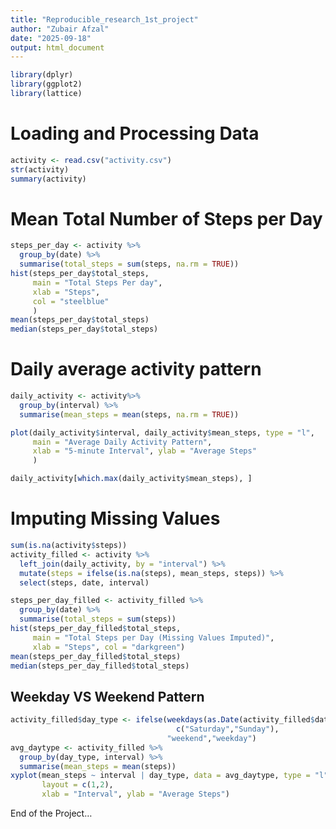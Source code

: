 ---
title: "Reproducible_research_1st_project"
author: "Zubair Afzal"
date: "2025-09-18"
output: html_document
---


```{r echo=TRUE}
library(dplyr)
library(ggplot2)
library(lattice)
```

# **Loading and Processing Data**

```{r echo=TRUE}
activity <- read.csv("activity.csv")
str(activity)
summary(activity)
```


# **Mean Total Number of Steps per Day**

```{r echo=TRUE}
steps_per_day <- activity %>%
  group_by(date) %>%
  summarise(total_steps = sum(steps, na.rm = TRUE))
hist(steps_per_day$total_steps,
     main = "Total Steps Per day",
     xlab = "Steps",
     col = "steelblue"
     )
mean(steps_per_day$total_steps)
median(steps_per_day$total_steps)
```

# **Daily average activity pattern**

```{r echo=TRUE}

daily_activity <- activity%>%
  group_by(interval) %>%
  summarise(mean_steps = mean(steps, na.rm = TRUE))

plot(daily_activity$interval, daily_activity$mean_steps, type = "l",
     main = "Average Daily Activity Pattern",
     xlab = "5-minute Interval", ylab = "Average Steps"
     )

daily_activity[which.max(daily_activity$mean_steps), ]
```


# **Imputing Missing Values**

```{r echo=TRUE}
sum(is.na(activity$steps))
activity_filled <- activity %>%
  left_join(daily_activity, by = "interval") %>%
  mutate(steps = ifelse(is.na(steps), mean_steps, steps)) %>%
  select(steps, date, interval)

steps_per_day_filled <- activity_filled %>%
  group_by(date) %>%
  summarise(total_steps = sum(steps))
hist(steps_per_day_filled$total_steps,
     main = "Total Steps per Day (Missing Values Imputed)",
     xlab = "Steps", col = "darkgreen")
mean(steps_per_day_filled$total_steps)
median(steps_per_day_filled$total_steps)
```

## **Weekday VS Weekend Pattern**


```{r echo=TRUE}

activity_filled$day_type <- ifelse(weekdays(as.Date(activity_filled$date)) %in%
                                     c("Saturday","Sunday"),
                                   "weekend","weekday")
avg_daytype <- activity_filled %>%
  group_by(day_type, interval) %>%
  summarise(mean_steps = mean(steps))
xyplot(mean_steps ~ interval | day_type, data = avg_daytype, type = "l",
       layout = c(1,2),
       xlab = "Interval", ylab = "Average Steps")
```


End of the Project...





